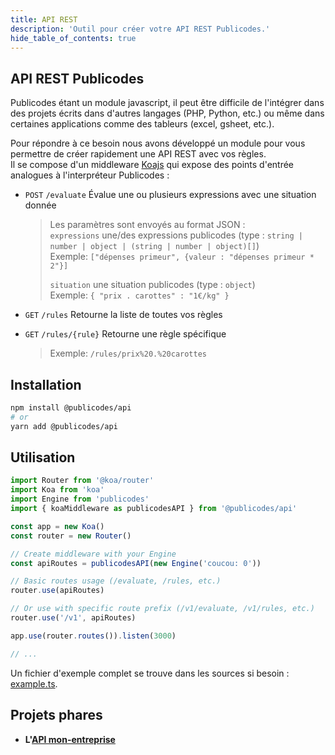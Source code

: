 ```yaml
---
title: API REST
description: 'Outil pour créer votre API REST Publicodes.'
hide_table_of_contents: true
---
```


## API REST Publicodes

Publicodes étant un module javascript, il peut être difficile de l'intégrer dans des projets écrits dans d'autres
langages (PHP, Python, etc.) ou même dans certaines applications comme des tableurs (excel, gsheet, etc.).

Pour répondre à ce besoin nous avons développé un module pour vous permettre
de créer rapidement une API REST avec vos règles.<br/>
Il se compose d'un middleware [Koajs](https://github.com/koajs/koa)
qui expose des points d'entrée analogues à l'interpréteur Publicodes :

- `POST` `/evaluate` Évalue une ou plusieurs expressions avec une situation donnée

  > Les paramètres sont envoyés au format JSON :  
  > `expressions` une/des expressions publicodes (type : `string | number | object | (string | number | object)[]`)  
  > Exemple: `["dépenses primeur", {valeur : "dépenses primeur * 2"}]`
  >
  > `situation` une situation publicodes (type : `object`)  
  > Exemple: `{ "prix . carottes" : "1€/kg" }`

- `GET` `/rules` Retourne la liste de toutes vos règles
- `GET` `/rules/{rule}` Retourne une règle spécifique
  > Exemple: `/rules/prix%20.%20carottes`

## Installation

```bash
npm install @publicodes/api
# or
yarn add @publicodes/api
```

## Utilisation

```ts
import Router from '@koa/router'
import Koa from 'koa'
import Engine from 'publicodes'
import { koaMiddleware as publicodesAPI } from '@publicodes/api'

const app = new Koa()
const router = new Router()

// Create middleware with your Engine
const apiRoutes = publicodesAPI(new Engine('coucou: 0'))

// Basic routes usage (/evaluate, /rules, etc.)
router.use(apiRoutes)

// Or use with specific route prefix (/v1/evaluate, /v1/rules, etc.)
router.use('/v1', apiRoutes)

app.use(router.routes()).listen(3000)

// ...
```

Un fichier d'exemple complet se trouve dans les sources si besoin : [example.ts](https://github.com/betagouv/publicodes/blob/master/packages/api/example.ts).

## Projets phares

- **L'[API mon-entreprise](https://mon-entreprise.urssaf.fr/développeur/api)**
